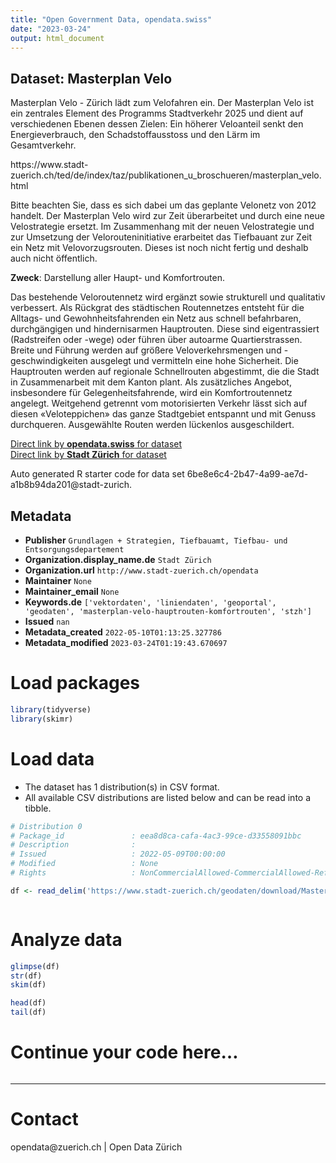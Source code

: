 ```yaml
---
title: "Open Government Data, opendata.swiss"
date: "2023-03-24"
output: html_document
---
```


## Dataset: Masterplan Velo

Masterplan Velo - Zürich lädt zum Velofahren ein. Der Masterplan Velo ist ein zentrales Element des Programms Stadtverkehr 2025 und dient auf verschiedenen Ebenen dessen Zielen: Ein höherer Veloanteil senkt den Energieverbrauch, den Schadstoffausstoss und den Lärm im Gesamtverkehr.

https://www.stadt-zuerich.ch/ted/de/index/taz/publikationen_u_broschueren/masterplan_velo.html

Bitte beachten Sie, dass es sich dabei um das geplante Velonetz von 2012 handelt. Der Masterplan Velo wird zur Zeit überarbeitet und durch eine neue Velostrategie ersetzt. Im Zusammenhang mit der neuen Velostrategie und zur Umsetzung der Velorouteninitiative erarbeitet das Tiefbauant zur Zeit ein Netz mit Velovorzugsrouten. Dieses ist noch nicht fertig und deshalb auch nicht öffentlich.

**Zweck**: Darstellung aller Haupt- und Komfortrouten.

Das bestehende Veloroutennetz wird ergänzt sowie strukturell und qualitativ verbessert. Als Rückgrat des städtischen Routennetzes entsteht für die Alltags- und Gewohnheitsfahrenden ein Netz aus schnell befahrbaren, durchgängigen und hindernisarmen Hauptrouten. Diese sind eigentrassiert (Radstreifen oder -wege) oder führen über autoarme Quartierstrassen. Breite und Führung werden auf größere Veloverkehrsmengen und -geschwindigkeiten ausgelegt und vermitteln eine hohe Sicherheit. Die Hauptrouten werden auf regionale Schnellrouten abgestimmt, die die Stadt in Zusammenarbeit mit dem Kanton plant. Als zusätzliches Angebot, insbesondere für Gelegenheitsfahrende, wird ein Komfortroutennetz angelegt. Weitgehend getrennt vom motorisierten Verkehr lässt sich auf diesen «Veloteppichen» das ganze Stadtgebiet entspannt und mit Genuss durchqueren. Ausgewählte Routen werden lückenlos ausgeschildert.

[Direct link by **opendata.swiss** for dataset](https://opendata.swiss/de/dataset/masterplan-velo)<br>
[Direct link by **Stadt Zürich** for dataset](https://data.stadt-zuerich.ch/dataset/geo_masterplan_velo)

Auto generated R starter code for data set 6be8e6c4-2b47-4a99-ae7d-a1b8b94da201@stadt-zurich.

## Metadata

- **Publisher** `Grundlagen + Strategien, Tiefbauamt, Tiefbau- und Entsorgungsdepartement`
- **Organization.display_name.de** `Stadt Zürich`
- **Organization.url** `http://www.stadt-zuerich.ch/opendata`
- **Maintainer** `None`
- **Maintainer_email** `None`
- **Keywords.de** `['vektordaten', 'liniendaten', 'geoportal', 'geodaten', 'masterplan-velo-hauptrouten-komfortrouten', 'stzh']`
- **Issued** `nan`
- **Metadata_created** `2022-05-10T01:13:25.327786`
- **Metadata_modified** `2023-03-24T01:19:43.670697`


# Load packages

```r

library(tidyverse)
library(skimr)

```

# Load data

-   The dataset has 1 distribution(s) in CSV format.
-   All available CSV distributions are listed below and can be read into a tibble.

```r

# Distribution 0
# Package_id               : eea8d8ca-cafa-4ac3-99ce-d33558091bbc
# Description              : 
# Issued                   : 2022-05-09T00:00:00
# Modified                 : None
# Rights                   : NonCommercialAllowed-CommercialAllowed-ReferenceNotRequired

df <- read_delim('https://www.stadt-zuerich.ch/geodaten/download/Masterplan_Velo?format=10008')



```

# Analyze data

```r

glimpse(df)
str(df)
skim(df)

head(df)
tail(df)

```

# Continue your code here...

```r

```

------------------------------------------------------------------------

# Contact

opendata@zuerich.ch | Open Data Zürich
